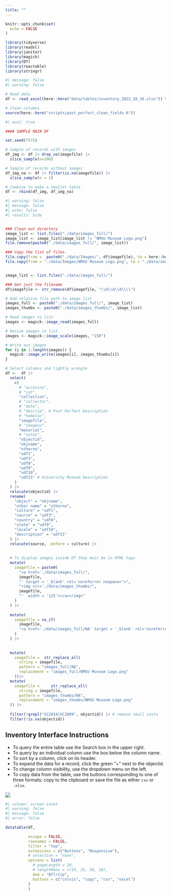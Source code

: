 ```yaml
---
title: ""
---
```


<!-- ```{=html} -->
<!-- <a href='\\data\\Images\\005\\6249.JPG' target = 'blank'><img src='.\\data\\Images\\005\\6249.JPG'  width = '125'></a></img> -->
<!-- ``` -->

```r

knitr::opts_chunk$set(
  echo = FALSE
)
```

```r

library(tidyverse)
library(readxl)
library(janitor)
library(magick)
library(DT)
library(reactable)
library(stringr)
```

```r
#| message: false
#| warning: false

# Read data
df <- read_excel(here::here("data/tables/inventory_2022_10_26.xlsx")) %>% janitor::clean_names()

# Clean columns
source(here::here("scripts/past_perfect_clean_fields.R"))
```

```r
#| eval: true

#### SAMPLE MAIN DF

set.seed(7575)

# Sample of records with images
df_img <- df |> drop_na(imagefile) |> 
  slice_sample(n=200)

# Sample of records without images
df_img_na <- df |> filter(is.na(imagefile)) |> 
  slice_sample(n = 2)

# Combine to make a smaller table
df <- rbind(df_img, df_img_na)
```

```r
#| warning: false
#| message: false
#| echo: false
#| results: hide


### Clean out directory
image_list <- list.files("./data/images_full/")
image_list <- image_list[image_list != "NMSU Museum Logo.png"]
file.remove(paste0("./data/images_full/", image_list))

### Copy the list of files.
file.copy(from =  paste0("./data/Images/", df$imagefile), to = here::here("./data/images_full/"))
file.copy(from = "./data/Images/NMSU Museum Logo.png", to = "./data/images_full/", overwrite = TRUE)


image_list <- list.files("./data/images_full/")

### Get just the filename
df$imagefile <- str_remove(df$imagefile, "\\d\\d\\d\\\\")

```

```r

# Add relative file path to image_list
images_full <- paste0("./data/images_full/", image_list)
images_thumbs <- paste0("./data/images_thumbs/", image_list)

# Read images to list
images <- magick::image_read(images_full)

# Resize images in list
images <- magick::image_scale(images, "150")

# Write out images
for (i in 1:length(images)) {
  magick::image_write(images[i], images_thumbs[i])
}
```

```r

# Select columns and lightly wrangle
df <-  df |>
  select(
    c(
      # "accessno",
      # "cat",
      "collection",
      # "collector",
      # "date",
      # "descrip", # Past Perfect Description
      # "homeloc",
      "imagefile",
      # "imageno",
      "material",
      # "notes",
      "objectid",
      "objname",
      "otherno",
      "udf1",
      "udf3",
      "udf8",
      "udf9",
      "udf10",
      "udf21" # University Museum Description
    )
  ) |>
  relocate(objectid) |>
  rename(
    "object" = "objname",
    "other name" = "otherno",
    "culture" = "udf1",
    "source" = "udf3",
    "country" = "udf8",
    "state" = "udf9",
    "locale" = "udf10",
    "description" = "udf21"
  ) |>
  relocate(source, .before = culture) |>
  
  
  # To display images inside DT they must be in HTML tags
  mutate(
    imagefile = paste0(
      "<a href='./data/images_full/",
      imagefile,
      "' target = '_blank' rel='noreferrer noopener'>",
      "<img src='./data/images_thumbs/",
      imagefile,
      "'  width = '125'></a></img>"
    )
  ) |>
  
  mutate(
    imagefile = na_if(
      imagefile,
      "<a href='./data/images_full/NA' target = '_blank' rel='noreferrer noopener'><img src='./data/images_full/NA'  width = '125'></a></img>"
    )
  ) |>
  
  
  mutate(
    imagefile =  str_replace_all(
      string = imagefile,
      pattern = "images_full/NA",
      replacement = "images_full/NMSU Museum Logo.png"
    ))|>
  mutate(
    imagefile =     str_replace_all(
      string = imagefile,
      pattern = "images_thumbs/NA",
      replacement = "images_thumbs/NMSU Museum Logo.png"
  )) |> 
  
  filter(!grepl("SC2014|SC2009", objectid)) |> # remove skull casts
  filter(!is.na(objectid))

```




::: {.callout-note collapse="true"}
## Inventory Interface Instructions

-   To query the entire table use the Search box in the upper right.
-   To query by an individual column use the box below the column name.
-   To sort by a column, click on its header.
-   To expand the data for a record, click the green "+" next to the objectid.
-   To change column visibility, use the dropdown menu on the left.
-   To copy data from the table, use the buttons corresponding to one of three formats: copy to the clipboard or save the file as either `csv` or `.xlsx`.

![](https://i.imgur.com/K7T48NF.png)
:::

```r
#| column: screen-inset
#| warning: false
#| message: false
#| error: false

datatable(df,

          escape = FALSE,
          rownames = FALSE,
          filter = "top",
          extensions = c("Buttons", "Responsive"),
          # selection = "none",
          options = list(
            # pageLength = 10,
            # lengthMenu = c(10, 25, 50, 10),
            dom = "Bflrtip",
            buttons = c("colvis", "copy", "csv", "excel")
          )
          )

```
